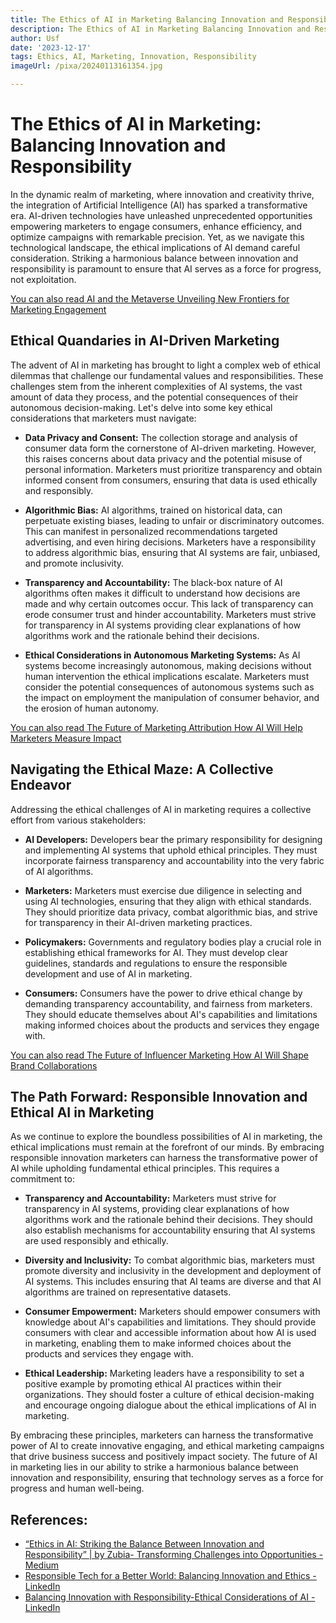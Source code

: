 ```yaml
---
title: The Ethics of AI in Marketing Balancing Innovation and Responsibility
description: The Ethics of AI in Marketing Balancing Innovation and Responsibility
author: Usf
date: '2023-12-17'
tags: Ethics, AI, Marketing, Innovation, Responsibility
imageUrl: /pixa/20240113161354.jpg

---
```

#  The Ethics of AI in Marketing: Balancing Innovation and Responsibility

In the dynamic realm of marketing, where innovation and creativity thrive, the integration of Artificial Intelligence (AI) has sparked a transformative era. AI-driven  technologies  have unleashed unprecedented opportunities empowering marketers to engage consumers, enhance  efficiency, and optimize campaigns with remarkable precision. Yet, as we navigate this technological landscape, the ethical implications of AI demand careful consideration. Striking a harmonious balance between innovation and responsibility  is paramount to ensure that AI serves as a  force for progress, not exploitation.  

[You can also read AI and the Metaverse Unveiling New Frontiers for Marketing Engagement](AI%20and%20the%20Metaverse%20Unveiling%20New%20Frontiers%20for%20Marketing%20Engagement)


##  Ethical Quandaries in AI-Driven Marketing

The advent of AI in marketing has brought to light a complex web of  ethical  dilemmas that challenge our fundamental values and responsibilities. These challenges stem from the inherent complexities  of AI systems, the vast amount of  data they process, and the potential consequences of their autonomous decision-making.  Let's delve into  some key ethical considerations that marketers must navigate:

*  **Data Privacy and Consent:** The collection storage and analysis of consumer data form  the cornerstone of AI-driven marketing. However,  this raises concerns about data privacy and the potential misuse of personal information. Marketers  must prioritize transparency and obtain informed consent from consumers, ensuring that data is used ethically and responsibly.

*  **Algorithmic  Bias:** AI algorithms, trained on historical data, can perpetuate existing biases, leading to unfair or discriminatory outcomes. This can manifest  in personalized  recommendations targeted advertising, and even hiring decisions. Marketers have a responsibility to address  algorithmic bias, ensuring that AI systems  are  fair, unbiased, and  promote inclusivity.

* **Transparency and Accountability:** The black-box nature of AI algorithms often makes it difficult to understand how decisions  are  made and why  certain outcomes occur. This lack  of transparency can erode consumer trust and hinder accountability. Marketers  must strive for transparency in AI  systems providing clear explanations  of how algorithms work and the rationale behind their decisions.

* **Ethical Considerations in Autonomous Marketing Systems:** As AI systems become  increasingly autonomous, making decisions without human intervention  the ethical implications escalate. Marketers must consider the potential consequences of autonomous systems such as the impact  on employment the manipulation of consumer behavior, and the erosion of human autonomy.

[You can also read The Future of Marketing Attribution How AI Will Help Marketers Measure Impact](The%20Future%20of%20Marketing%20Attribution%20How%20AI%20Will%20Help%20Marketers%20Measure%20Impact)


## Navigating the Ethical Maze: A Collective Endeavor

Addressing the ethical challenges of AI in marketing requires a collective effort from various  stakeholders:

* **AI  Developers:** Developers bear the  primary responsibility for designing and implementing AI systems that uphold ethical principles. They must incorporate fairness transparency and accountability into  the  very  fabric of  AI algorithms.

* **Marketers:** Marketers must exercise due diligence  in selecting and using AI technologies, ensuring that they align with ethical standards. They  should prioritize data privacy, combat algorithmic bias, and strive for transparency  in their AI-driven marketing practices.

* **Policymakers:** Governments  and regulatory bodies play a crucial role in establishing ethical frameworks for AI.  They must develop clear guidelines, standards and  regulations to  ensure the responsible development  and use of AI in marketing.

* **Consumers:** Consumers have the power to drive ethical change by demanding transparency accountability, and fairness from marketers.  They  should educate themselves about AI's capabilities and limitations making informed choices about the products and services they  engage with.

[You can also  read The Future of Influencer  Marketing How AI Will  Shape Brand Collaborations](The%20Future%20of%20Influencer%20Marketing%20How%20AI%20Will%20Shape%20Brand%20Collaborations)


## The Path Forward: Responsible Innovation  and Ethical AI in Marketing

As we continue to explore the boundless possibilities of AI in marketing, the ethical implications must remain at the forefront of our minds. By embracing responsible innovation marketers can harness the transformative  power of AI while upholding fundamental ethical principles. This requires a commitment to:

* **Transparency and Accountability:** Marketers must  strive for transparency in AI systems, providing  clear explanations of  how algorithms work and the rationale behind their decisions.  They should also establish mechanisms for accountability ensuring that AI systems are  used responsibly and ethically.

* **Diversity and Inclusivity:** To combat algorithmic bias, marketers must promote diversity and inclusivity in the development and deployment of  AI systems. This includes  ensuring  that  AI teams are diverse and that AI  algorithms are trained on representative datasets.

* **Consumer Empowerment:** Marketers should empower consumers with knowledge about  AI's capabilities and limitations. They should provide consumers with clear  and accessible information  about how AI is used in marketing, enabling them to make informed choices about the products and services they  engage with.

* **Ethical Leadership:** Marketing leaders have a responsibility to set a positive example by promoting ethical AI practices within their organizations. They should foster a culture of ethical decision-making and encourage ongoing dialogue about the ethical implications of AI  in marketing.

By embracing these principles, marketers can harness  the transformative power  of AI  to create innovative engaging, and ethical marketing campaigns that drive business success and positively impact society. The future  of AI in marketing  lies in our ability to  strike a harmonious  balance between innovation  and responsibility, ensuring that technology serves as a force for progress  and human well-being.

## References:
- [“Ethics in AI: Striking the Balance Between Innovation and Responsibility” | by Zubia-  Transforming Challenges into Opportunities - Medium](https://medium.com/@zubiazulfiqar86/ethics-in-ai-striking-the-balance-between-innovation-and-responsibility-a2878c028f60)
- [Responsible Tech for a Better World: Balancing Innovation and Ethics - LinkedIn](https://www.linkedin.com/pulse/responsible-tech-better-world-balancing-innovation-ethics-yildirim)
- [Balancing Innovation with Responsibility-Ethical Considerations of AI - LinkedIn](https://www.linkedin.com/pulse/balancing-innovation-responsibility-ethical-considerations)

